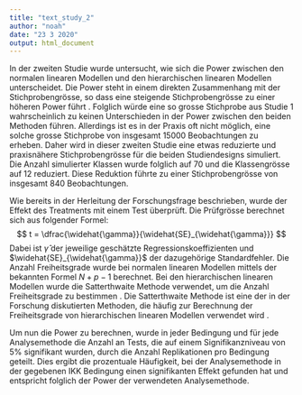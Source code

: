 ```yaml
---
title: "text_study_2"
author: "noah"
date: "23 3 2020"
output: html_document
---
```

In der zweiten Studie wurde untersucht, wie sich die Power zwischen den normalen linearen Modellen und den hierarchischen linearen Modellen unterscheidet. Die Power steht in einem direkten Zusammenhang mit der Stichprobengrösse, so dass eine steigende Stichprobengrösse zu einer höheren Power führt \citep{snijders2005samplesizepower}. Folglich würde eine so grosse Stichprobe aus Studie 1 wahrscheinlich zu keinen Unterschieden in der Power zwischen den beiden Methoden führen. Allerdings ist es in der Praxis oft nicht möglich, eine solche grosse Stichprobe von insgesamt 15000 Beobachtungen zu erheben. Daher wird in dieser zweiten Studie eine etwas reduzierte und praxisnähere Stichprobengrösse für die beiden Studiendesigns simuliert. Die Anzahl simulierter Klassen wurde folglich auf 70 und die Klassengrösse auf 12 reduziert. Diese Reduktion führte zu einer Stichprobengrösse von insgesamt 840 Beobachtungen. 

Wie bereits in der Herleitung der Forschungsfrage beschrieben, wurde der Effekt des Treatments mit einem \textit{t} Test überprüft. Die Prüfgrösse berechnet sich aus folgender Formel:
$$
t = \dfrac{\widehat{\gamma}}{\widehat{SE}_{\widehat{\gamma}}}
$$
Dabei ist $\widehat{\gamma}$ der jeweilige geschätzte Regressionskoeffizienten und $\widehat{SE}_{\widehat{\gamma}}$ der dazugehörige Standardfehler. Die Anzahl Freiheitsgrade wurde bei normalen linearen Modellen mittels der bekannten Formel $N + p - 1$ berechnet. Bei den hierarchischen linearen Modellen wurde die Satterthwaite Methode verwendet, um die Anzahl Freiheitsgrade zu bestimmen \citeyearpar{satter1941synthesis}. Die Satterthwaite Methode ist eine der in der Forschung diskutierten Methoden, die häufig zur Berechnung der Freiheitsgrade von hierarchischen linearen Modellen verwendet wird \citep{raudenbush2002hierarchical,SnijdersTomA.B2012Ma:a}. 

Um nun die Power zu berechnen, wurde in jeder Bedingung und für jede Analysemethode die Anzahl an Tests, die auf einem Signifikanzniveau von 5\% signifikant wurden, durch die Anzahl Replikationen pro Bedingung geteilt. Dies ergibt die prozentuale Häufigkeit, bei der Analysemethode in der gegebenen IKK Bedingung einen signifikanten Effekt gefunden hat und entspricht folglich der Power der verwendeten Analysemethode.